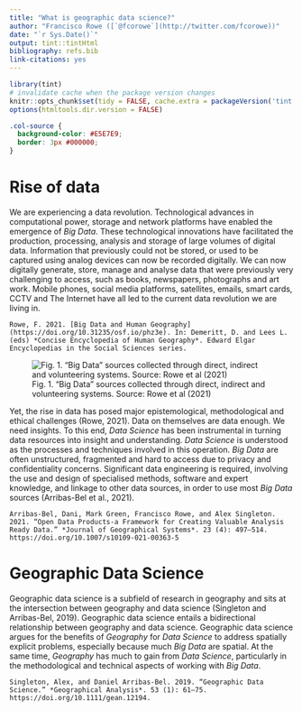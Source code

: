 ```yaml
---
title: "What is geographic data science?"
author: "Francisco Rowe ([`@fcorowe`](http://twitter.com/fcorowe))"
date: "`r Sys.Date()`"
output: tint::tintHtml
bibliography: refs.bib
link-citations: yes
---
```


```r
library(tint)
# invalidate cache when the package version changes
knitr::opts_chunk$set(tidy = FALSE, cache.extra = packageVersion('tint'), class.source = "col-source")
options(htmltools.dir.version = FALSE)
```

```css
.col-source {
  background-color: #E5E7E9;
  border: 3px #000000;
}
```

# Rise of data

We are experiencing a data revolution. Technological advances in computational power, storage and network platforms have enabled the emergence of *Big Data*. These technological innovations have facilitated the production, processing, analysis and storage of large volumes of digital data. Information that previously could not be stored, or used to be captured using analog devices can now be recorded digitally. We can now digitally generate, store, manage and analyse data that were previously very challenging to access, such as books, newspapers, photographs and art work. Mobile phones, social media platforms, satellites, emails, smart cards, CCTV and The Internet have all led to the current data revolution we are living in.

```marginfigure
Rowe, F. 2021. [Big Data and Human Geography](https://doi.org/10.31235/osf.io/phz3e). In: Demeritt, D. and Lees L. (eds) *Concise Encyclopedia of Human Geography*. Edward Elgar Encyclopedias in the Social Sciences series. 
```


![Fig. 1. "Big Data" sources collected through direct, indirect and volunteering systems. Source: Rowe et al (2021)](./figs/sources_gds.png)

Yet, the rise in data has posed major epistemological, methodological and ethical challenges (Rowe, 2021). Data on themselves are data enough. We need insights. To this end, *Data Science* has been instrumental in turning data resources into insight and understanding. *Data Science* is understood as the processes and techniques involved in this operation. *Big Data* are often unstructured, fragmented and hard to access due to privacy and confidentiality concerns. Significant data engineering is required, involving the use and design of specialised methods, software and expert knowledge, and linkage to other data sources, in order to use most *Big Data* sources (Arribas-Bel et al., 2021).

```marginfigure
Arribas-Bel, Dani, Mark Green, Francisco Rowe, and Alex Singleton. 2021. “Open Data Products-a Framework for Creating Valuable Analysis Ready Data.” *Journal of Geographical Systems*. 23 (4): 497–514. https://doi.org/10.1007/s10109-021-00363-5
```

# Geographic Data Science

Geographic data science is a subfield of research in geography and sits at the intersection between geography and data science (Singleton and Arribas-Bel, 2019). Geographic data science entails a bidirectional relationship between geography and data science. Geographic data science argues for the benefits of *Geography* for *Data Science* to address spatially explicit problems, especially because much *Big Data* are spatial. At the same time, *Geography* has much to gain from *Data Science*, particularly in the methodological and technical aspects of working with *Big Data*.

```marginfigure
Singleton, Alex, and Daniel Arribas-Bel. 2019. “Geographic Data Science.” *Geographical Analysis*. 53 (1): 61–75. https://doi.org/10.1111/gean.12194.
```

